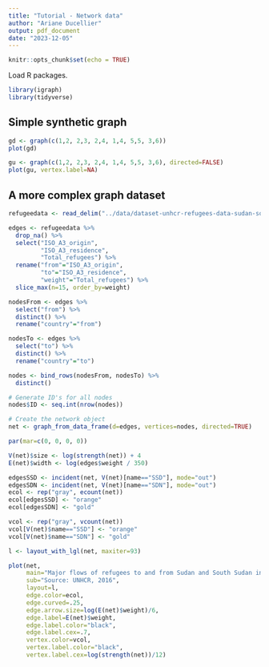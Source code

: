 ```yaml
---
title: "Tutorial - Network data"
author: "Ariane Ducellier"
output: pdf_document
date: "2023-12-05"
---
```


```r
knitr::opts_chunk$set(echo = TRUE)
```

Load R packages.

```r
library(igraph)
library(tidyverse)
```

## Simple synthetic graph

```r
gd <- graph(c(1,2, 2,3, 2,4, 1,4, 5,5, 3,6))
plot(gd)
```

```r
gu <- graph(c(1,2, 2,3, 2,4, 1,4, 5,5, 3,6), directed=FALSE)
plot(gu, vertex.label=NA)
```

## A more complex graph dataset

```r
refugeedata <- read_delim("../data/dataset-unhcr-refugees-data-sudan-south-sudan-2016.csv", "," )
```

```r
edges <- refugeedata %>%
  drop_na() %>%
  select("ISO_A3_origin",
         "ISO_A3_residence",
         "Total_refugees") %>%
  rename("from"="ISO_A3_origin",
         "to"="ISO_A3_residence",
         "weight"="Total_refugees") %>%
  slice_max(n=15, order_by=weight)
```

```r
nodesFrom <- edges %>%
  select("from") %>%
  distinct() %>%
  rename("country"="from")

nodesTo <- edges %>%
  select("to") %>%
  distinct() %>%
  rename("country"="to")

nodes <- bind_rows(nodesFrom, nodesTo) %>% 
  distinct()
```

```r
# Generate ID's for all nodes
nodes$ID <- seq.int(nrow(nodes))

# Create the network object
net <- graph_from_data_frame(d=edges, vertices=nodes, directed=TRUE)
```

```r
par(mar=c(0, 0, 0, 0))

V(net)$size <- log(strength(net)) + 4
E(net)$width <- log(edges$weight / 350)

edgesSSD <- incident(net, V(net)[name=="SSD"], mode="out")
edgesSDN <- incident(net, V(net)[name=="SDN"], mode="out")
ecol <- rep("gray", ecount(net))
ecol[edgesSSD] <- "orange"
ecol[edgesSDN] <- "gold"

vcol <- rep("gray", vcount(net))
vcol[V(net)$name=="SSD"] <- "orange"
vcol[V(net)$name=="SDN"] <- "gold"

l <- layout_with_lgl(net, maxiter=93)

plot(net, 
     main="Major flows of refugees to and from Sudan and South Sudan in 2016", 
     sub="Source: UNHCR, 2016", 
     layout=l,
     edge.color=ecol,
     edge.curved=.25, 
     edge.arrow.size=log(E(net)$weight)/6, 
     edge.label=E(net)$weight, 
     edge.label.color="black", 
     edge.label.cex=.7, 
     vertex.color=vcol, 
     vertex.label.color="black", 
     vertex.label.cex=log(strength(net))/12)
```
